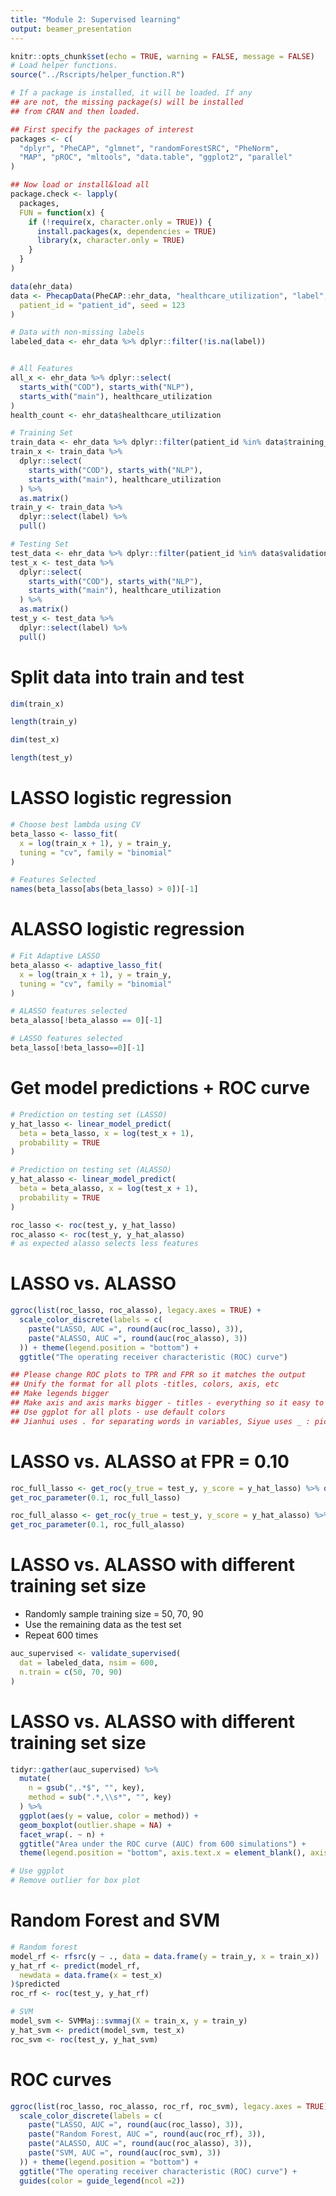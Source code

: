 ```yaml
---
title: "Module 2: Supervised learning"
output: beamer_presentation
---
```



```r
knitr::opts_chunk$set(echo = TRUE, warning = FALSE, message = FALSE)
# Load helper functions.
source("../Rscripts/helper_function.R")
```

```r
# If a package is installed, it will be loaded. If any
## are not, the missing package(s) will be installed
## from CRAN and then loaded.

## First specify the packages of interest
packages <- c(
  "dplyr", "PheCAP", "glmnet", "randomForestSRC", "PheNorm",
  "MAP", "pROC", "mltools", "data.table", "ggplot2", "parallel"
)

## Now load or install&load all
package.check <- lapply(
  packages,
  FUN = function(x) {
    if (!require(x, character.only = TRUE)) {
      install.packages(x, dependencies = TRUE)
      library(x, character.only = TRUE)
    }
  }
)
```


```r
data(ehr_data)
data <- PhecapData(PheCAP::ehr_data, "healthcare_utilization", "label", 75,
  patient_id = "patient_id", seed = 123
)

# Data with non-missing labels
labeled_data <- ehr_data %>% dplyr::filter(!is.na(label))


# All Features
all_x <- ehr_data %>% dplyr::select(
  starts_with("COD"), starts_with("NLP"),
  starts_with("main"), healthcare_utilization
)
health_count <- ehr_data$healthcare_utilization

# Training Set
train_data <- ehr_data %>% dplyr::filter(patient_id %in% data$training_set)
train_x <- train_data %>%
  dplyr::select(
    starts_with("COD"), starts_with("NLP"),
    starts_with("main"), healthcare_utilization
  ) %>%
  as.matrix()
train_y <- train_data %>%
  dplyr::select(label) %>%
  pull()

# Testing Set
test_data <- ehr_data %>% dplyr::filter(patient_id %in% data$validation_set)
test_x <- test_data %>%
  dplyr::select(
    starts_with("COD"), starts_with("NLP"),
    starts_with("main"), healthcare_utilization
  ) %>%
  as.matrix()
test_y <- test_data %>%
  dplyr::select(label) %>%
  pull()
```


# Split data into train and test 

```r
dim(train_x)
```

```r
length(train_y)
```


```r
dim(test_x)
```

```r
length(test_y)
```

# LASSO logistic regression

```r
# Choose best lambda using CV
beta_lasso <- lasso_fit(
  x = log(train_x + 1), y = train_y,
  tuning = "cv", family = "binomial"
)
```

\tiny
```r
# Features Selected
names(beta_lasso[abs(beta_lasso) > 0])[-1]
```

# ALASSO logistic regression
\tiny
```r
# Fit Adaptive LASSO
beta_alasso <- adaptive_lasso_fit(
  x = log(train_x + 1), y = train_y,
  tuning = "cv", family = "binomial"
)
```


```r
# ALASSO features selected 
beta_alasso[!beta_alasso == 0][-1]
```

```r
# LASSO features selected
beta_lasso[!beta_lasso==0][-1]
```

# Get model predictions + ROC curve

```r
# Prediction on testing set (LASSO)
y_hat_lasso <- linear_model_predict(
  beta = beta_lasso, x = log(test_x + 1),
  probability = TRUE
)
```

```r
# Prediction on testing set (ALASSO)
y_hat_alasso <- linear_model_predict(
  beta = beta_alasso, x = log(test_x + 1),
  probability = TRUE
)
```

```r
roc_lasso <- roc(test_y, y_hat_lasso)
roc_alasso <- roc(test_y, y_hat_alasso)
# as expected alasso selects less features
```


# LASSO vs. ALASSO

```r
ggroc(list(roc_lasso, roc_alasso), legacy.axes = TRUE) +
  scale_color_discrete(labels = c(
    paste("LASSO, AUC =", round(auc(roc_lasso), 3)),
    paste("ALASSO, AUC =", round(auc(roc_alasso), 3))
  )) + theme(legend.position = "bottom") +
  ggtitle("The operating receiver characteristic (ROC) curve")

## Please change ROC plots to TPR and FPR so it matches the output
## Unify the format for all plots -titles, colors, axis, etc
## Make legends bigger
## Make axis and axis marks bigger - titles - everything so it easy to see
## Use ggplot for all plots - use default colors
## Jianhui uses . for separating words in variables, Siyue uses _ : pick one, I prefer _
```

# LASSO vs. ALASSO at FPR = 0.10

\tiny
```r
roc_full_lasso <- get_roc(y_true = test_y, y_score = y_hat_lasso) %>% data.frame()
get_roc_parameter(0.1, roc_full_lasso)
```

```r
roc_full_alasso <- get_roc(y_true = test_y, y_score = y_hat_alasso) %>% data.frame()
get_roc_parameter(0.1, roc_full_alasso)
```
# LASSO vs. ALASSO with different training set size
- Randomly sample training size = 50, 70, 90
- Use the remaining data as the test set 
- Repeat 600 times

```r
auc_supervised <- validate_supervised(
  dat = labeled_data, nsim = 600,
  n.train = c(50, 70, 90)
)
```

# LASSO vs. ALASSO with different training set size

```r
tidyr::gather(auc_supervised) %>%
  mutate(
    n = gsub(",.*$", "", key),
    method = sub(".*,\\s*", "", key)
  ) %>%
  ggplot(aes(y = value, color = method)) +
  geom_boxplot(outlier.shape = NA) +
  facet_wrap(. ~ n) +
  ggtitle("Area under the ROC curve (AUC) from 600 simulations") +
  theme(legend.position = "bottom", axis.text.x = element_blank(), axis.ticks = element_blank())

# Use ggplot
# Remove outlier for box plot
```

# Random Forest and SVM

\tiny
```r
# Random forest
model_rf <- rfsrc(y ~ ., data = data.frame(y = train_y, x = train_x))
y_hat_rf <- predict(model_rf,
  newdata = data.frame(x = test_x)
)$predicted
roc_rf <- roc(test_y, y_hat_rf)
```

```r
# SVM
model_svm <- SVMMaj::svmmaj(X = train_x, y = train_y)
y_hat_svm <- predict(model_svm, test_x)
roc_svm <- roc(test_y, y_hat_svm)
```

# ROC curves

```r
ggroc(list(roc_lasso, roc_alasso, roc_rf, roc_svm), legacy.axes = TRUE) +
  scale_color_discrete(labels = c(
    paste("LASSO, AUC =", round(auc(roc_lasso), 3)),
    paste("Random Forest, AUC =", round(auc(roc_rf), 3)),
    paste("ALASSO, AUC =", round(auc(roc_alasso), 3)),
    paste("SVM, AUC =", round(auc(roc_svm), 3))
  )) + theme(legend.position = "bottom") +
  ggtitle("The operating receiver characteristic (ROC) curve") + 
  guides(color = guide_legend(ncol =2))
```
